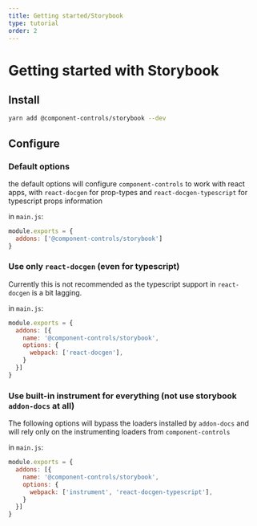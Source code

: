 ```yaml
---
title: Getting started/Storybook
type: tutorial
order: 2
---
```


# Getting started with Storybook

## Install

```sh
yarn add @component-controls/storybook --dev
```

## Configure

### Default options

the default options will configure `component-controls` to work with react apps,  with `react-docgen` for prop-types and `react-docgen-typescript` for typescript props information

in `main.js`:

```js
module.exports = {
  addons: ['@component-controls/storybook']
}
```

### Use only `react-docgen` (even for typescript)

Currently this is not recommended as the typescript support in `react-docgen` is a bit lagging.

in `main.js`:

```js
module.exports = {
  addons: [{
    name: '@component-controls/storybook',
    options: {
      webpack: ['react-docgen'],
    }
  }]
}
```

### Use built-in instrument for everything (not use storybook `addon-docs` at all)

The following options will bypass the loaders installed by `addon-docs` and will rely only on the instrumenting loaders from `component-controls`

in `main.js`:

```js
module.exports = {
  addons: [{
    name: '@component-controls/storybook',
    options: {
      webpack: ['instrument', 'react-docgen-typescript'],
    }
  }]
}  
```